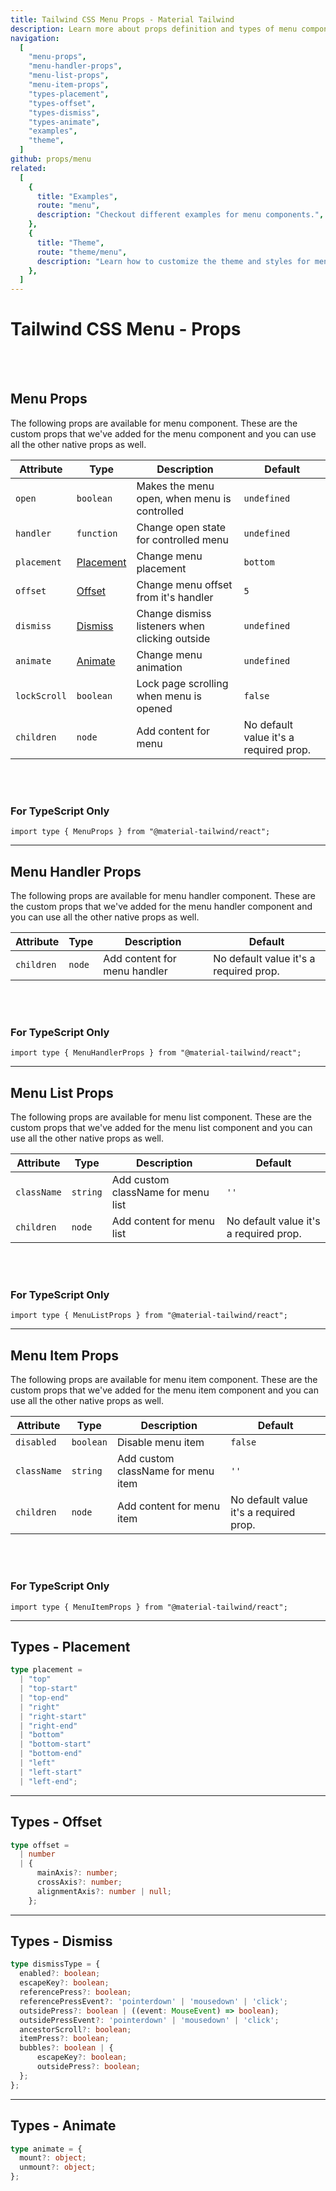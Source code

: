 ```yaml
---
title: Tailwind CSS Menu Props - Material Tailwind
description: Learn more about props definition and types of menu components.
navigation:
  [
    "menu-props",
    "menu-handler-props",
    "menu-list-props",
    "menu-item-props",
    "types-placement",
    "types-offset",
    "types-dismiss",
    "types-animate",
    "examples",
    "theme",
  ]
github: props/menu
related:
  [
    {
      title: "Examples",
      route: "menu",
      description: "Checkout different examples for menu components.",
    },
    {
      title: "Theme",
      route: "theme/menu",
      description: "Learn how to customize the theme and styles for menu components.",
    },
  ]
---
```


# Tailwind CSS Menu - Props

<br />
<br />

## Menu Props

<span id="menu-props" className="scroll-mt-48" />
The following props are available for menu component. These are the custom props
that we've added for the menu component and you can use all the other native
props as well.

| Attribute    | Type                          | Description                                    | Default                                |
| ------------ | ----------------------------- | ---------------------------------------------- | -------------------------------------- |
| `open`       | <Code>boolean</Code>          | Makes the menu open, when menu is controlled   | <Code>undefined</Code>                 |
| `handler`    | <Code>function</Code>         | Change open state for controlled menu          | <Code>undefined</Code>                 |
| `placement`  | [Placement](#types-placement) | Change menu placement                          | <Code>bottom</Code>                    |
| `offset`     | [Offset](#types-offset)       | Change menu offset from it's handler           | <Code>5</Code>                         |
| `dismiss`    | [Dismiss](#types-dismiss)     | Change dismiss listeners when clicking outside | <Code>undefined</Code>                 |
| `animate`    | [Animate](#types-animate)     | Change menu animation                          | <Code>undefined</Code>                 |
| `lockScroll` | <Code>boolean</Code>          | Lock page scrolling when menu is opened        | <Code>false</Code>                     |
| `children`   | <Code>node</Code>             | Add content for menu                           | No default value it's a required prop. |

<br />
<br />

### For TypeScript Only

```tsx
import type { MenuProps } from "@material-tailwind/react";
```

---

## Menu Handler Props

<span id="menu-handler-props" className="scroll-mt-48" />
The following props are available for menu handler component. These are the custom
props that we've added for the menu handler component and you can use all
the other native props as well.

| Attribute  | Type              | Description                  | Default                                |
| ---------- | ----------------- | ---------------------------- | -------------------------------------- |
| `children` | <Code>node</Code> | Add content for menu handler | No default value it's a required prop. |

<br />
<br />

### For TypeScript Only

```tsx
import type { MenuHandlerProps } from "@material-tailwind/react";
```

---

## Menu List Props

<span id="menu-list-props" className="scroll-mt-48" />
The following props are available for menu list component. These are the custom props
that we've added for the menu list component and you can use all the other
native props as well.

| Attribute   | Type                | Description                        | Default                                |
| ----------- | ------------------- | ---------------------------------- | -------------------------------------- |
| `className` | <Code>string</Code> | Add custom className for menu list | `''`                                   |
| `children`  | <Code>node</Code>   | Add content for menu list          | No default value it's a required prop. |

<br />
<br />

### For TypeScript Only

```tsx
import type { MenuListProps } from "@material-tailwind/react";
```

---

## Menu Item Props

<span id="menu-item-props" className="scroll-mt-48" />
The following props are available for menu item component. These are the custom props
that we've added for the menu item component and you can use all the other
native props as well.

| Attribute   | Type                 | Description                        | Default                                |
| ----------- | -------------------- | ---------------------------------- | -------------------------------------- |
| `disabled`  | <Code>boolean</Code> | Disable menu item                  | <Code>false</Code>                     |
| `className` | <Code>string</Code>  | Add custom className for menu item | `''`                                   |
| `children`  | <Code>node</Code>    | Add content for menu item          | No default value it's a required prop. |

<br />
<br />

### For TypeScript Only

```tsx
import type { MenuItemProps } from "@material-tailwind/react";
```

---

## Types - Placement

<span id="types-placement" className="scroll-mt-48" />

```ts
type placement =
  | "top"
  | "top-start"
  | "top-end"
  | "right"
  | "right-start"
  | "right-end"
  | "bottom"
  | "bottom-start"
  | "bottom-end"
  | "left"
  | "left-start"
  | "left-end";
```

---

## Types - Offset

<span id="types-offset" className="scroll-mt-48" />

```ts
type offset =
  | number
  | {
      mainAxis?: number;
      crossAxis?: number;
      alignmentAxis?: number | null;
    };
```

---

## Types - Dismiss

<span id="types-dismiss" className="scroll-mt-48" />

```ts
type dismissType = {
  enabled?: boolean;
  escapeKey?: boolean;
  referencePress?: boolean;
  referencePressEvent?: 'pointerdown' | 'mousedown' | 'click';
  outsidePress?: boolean | ((event: MouseEvent) => boolean);
  outsidePressEvent?: 'pointerdown' | 'mousedown' | 'click';
  ancestorScroll?: boolean;
  itemPress?: boolean;
  bubbles?: boolean | {
      escapeKey?: boolean;
      outsidePress?: boolean;
  };
};
```

---

## Types - Animate

<span id="types-animate" className="scroll-mt-48" />

```ts
type animate = {
  mount?: object;
  unmount?: object;
};
```

<span id="examples" className="scroll-mt-48" />
<span id="theme" className="scroll-mt-48" />
